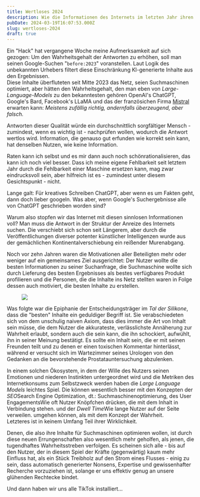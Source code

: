 ```yaml
---
title: Wertloses 2024
description: Wie die Informationen des Internets im letzten Jahr ihren Wert verloren haben.
pubDate: 2024-03-19T16:07:53.000Z
slug: wertloses-2024
draft: true
---
```


Ein "Hack" hat vergangene Woche meine Aufmerksamkeit auf sich gezogen: Um den Wahrheitsgehalt der Antworten zu erhöhen, soll man seinen Google-Suchen "`before:2023`" voranstellen. Laut Logik des unbekannten Urhebers filtert diese Einschränkung KI-generierte Inhalte aus den Ergebnissen.<br />Diese Inhalte überfluteten seit Mitte 2023 das Netz, seien Suchmaschinen optimiert, aber hätten den Wahrheitsgehalt, den man eben von *Large-Language-Models*<Sidenote> zu den bekanntesten gehören OpenAI's ChatGPT, Google's Bard, Facebook's LLaMA und das der französichen Firma <a rel="noopener" target="_blank" href="https://mistral.ai/">Mistral</a></Sidenote> erwarten kann: *Meistens zufällig richtig, andernfalls überzeugend, aber falsch.*

Antworten dieser Qualität würde ein durchschnittlich sorgfältiger Mensch - zumindest, wenn es wichtig ist - nachprüfen wollen, wodurch die Antwort wertlos wird. Information, die genauso gut erfunden wie korrekt sein kann, hat denselben Nutzen, wie keine Information.

Raten kann ich selbst und es mir dann auch noch schönrationalisieren, das kann ich noch viel besser. Dass ich meine eigene Fehlbarkeit seit letztem Jahr durch die Fehlbarkeit einer Maschine ersetzen kann, mag zwar eindrucksvoll sein, aber hilfreich ist es - zumindest unter diesem Gesichtspunkt - nicht.

Lange galt: Für kreatives Schreiben ChatGPT, aber wenn es um Fakten geht, dann doch lieber googeln. Was aber, wenn Google's Suchergebnisse alle von ChatGPT geschrieben worden sind?

Warum also stopfen wir das Internet mit diesen sinnlosen Informationen voll? Man muss die Antwort in der Struktur der Anreize des Internets suchen. Die verschiebt sich schon seit Längerem, 
aber durch die Veröffentlichungen diverser potenter künstlicher Intelligenzen wurde aus der gemächlichen Kontinentalverschiebung ein reißender Murenabgang.

Noch vor zehn Jahren waren die Motivationen aller Beteiligten mehr oder weniger auf ein gemeinsames Ziel ausgerichtet: Der Nutzer wollte die besten Informationen zu seiner Suchanfrage,
die Suchmaschine wollte sich durch Lieferung des besten Ergebnisses als bestes verfügbares Produkt profilieren und die Personen,
die die Inhalte ins Netz stellten waren in Folge dessen auch motiviert, die besten Inhalte zu erstellen.

<figure class="fullwidth"><img src="/img/trappedInPhone.webp" /></figure>

<Newthought>Was folgte war</Newthought> die Epiphanie der Entscheidungsträger im *Tal der Silikone*, dass die "besten" Inhalte ein geduldiger Begriff ist.
Sie verabschiedeten sich von dem unschulig naiven Axiom, dass dies immer die Art von Inhalt sein müsse, die dem Nutzer die akkurateste, verlässlichste Annäherung zur Wahrheit erlaubt,
sondern auch die sein kann, die ihn schockiert, aufwühlt, ihn in seiner Meinung bestätigt. Es sollte ein Inhalt sein, die er mit seinen Freunden teilt und zu
denen er einen toxischen Kommentar hinterlässt, während er versucht sich im Wartezimmer seines Urologen von den Gedanken an die bevorstehende Prostatauntersuchung abzulenken.

In einem solchen Ökosystem, in dem der Wille des Nutzers seinen Emotionen und niederen Instinkten untergeordnet wird und die Metriken des Internetkonsums zum Selbstzweck
werden haben die *Large Language Models* leichtes Spiel. Die können wesentlich besser mit den Konzepten der *SEO*<Sidenote>Search Engine Optimization, dt.: Suchmaschinenoptimierung</Sidenote>,
des User Engagements<Sidenote>Wie oft Nutzer Knöpfchen drücken, die mit dem Inhalt in Verbindung stehen.</Sidenote>
und der *Dwell Time*<Sidenote>Wie lange Nutzer auf der Seite verweilen.</Sidenote>
umgehen können, als mit dem Konzept der Wahrheit.<br />Letzteres ist in keinem Umfang Teil ihrer Wirklichkeit.

Denen, die also ihre Inhalte für Suchmaschinen optimieren wollen, ist durch diese neuen Errungenschaften also wesentlich mehr geholfen,
als jenen, die tugendhaftes Wahrheitsstreben verfolgen. Es scheinen sich alle - bis auf den Nutzer, der in diesem Spiel der Kräfte (gegenwärtig)
kaum mehr Einfluss hat, als ein Stück Treibholz auf den Strom eines Flusses - einig zu sein, dass automatisch generierter Nonsens, Expertise und gewissenhafter Recherche vorzuziehen ist,
solange er uns effektiv genug an unsere glühenden Rechtecke bindet.

<Newthought>Und dann</Newthought> haben wir uns alle TikTok installiert...
